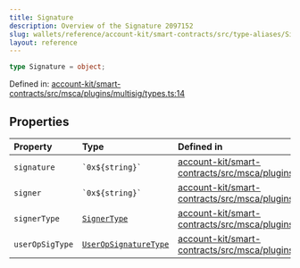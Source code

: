 ```yaml
---
title: Signature
description: Overview of the Signature 2097152
slug: wallets/reference/account-kit/smart-contracts/src/type-aliases/Signature
layout: reference
---
```


```ts
type Signature = object;
```

Defined in: [account-kit/smart-contracts/src/msca/plugins/multisig/types.ts:14](https://github.com/alchemyplatform/aa-sdk/blob/923a52171f7246172caf350853843e6680197da9/account-kit/smart-contracts/src/msca/plugins/multisig/types.ts#L14)

## Properties

| Property                                 | Type                                             | Defined in                                                                                                                                                                                                                      |
| :--------------------------------------- | :----------------------------------------------- | :------------------------------------------------------------------------------------------------------------------------------------------------------------------------------------------------------------------------------ |
| <a id="signature" /> `signature`         | `` `0x${string}` ``                              | [account-kit/smart-contracts/src/msca/plugins/multisig/types.ts:18](https://github.com/alchemyplatform/aa-sdk/blob/923a52171f7246172caf350853843e6680197da9/account-kit/smart-contracts/src/msca/plugins/multisig/types.ts#L18) |
| <a id="signer" /> `signer`               | `` `0x${string}` ``                              | [account-kit/smart-contracts/src/msca/plugins/multisig/types.ts:17](https://github.com/alchemyplatform/aa-sdk/blob/923a52171f7246172caf350853843e6680197da9/account-kit/smart-contracts/src/msca/plugins/multisig/types.ts#L17) |
| <a id="signertype" /> `signerType`       | [`SignerType`](SignerType.mdx)                   | [account-kit/smart-contracts/src/msca/plugins/multisig/types.ts:15](https://github.com/alchemyplatform/aa-sdk/blob/923a52171f7246172caf350853843e6680197da9/account-kit/smart-contracts/src/msca/plugins/multisig/types.ts#L15) |
| <a id="useropsigtype" /> `userOpSigType` | [`UserOpSignatureType`](UserOpSignatureType.mdx) | [account-kit/smart-contracts/src/msca/plugins/multisig/types.ts:16](https://github.com/alchemyplatform/aa-sdk/blob/923a52171f7246172caf350853843e6680197da9/account-kit/smart-contracts/src/msca/plugins/multisig/types.ts#L16) |
